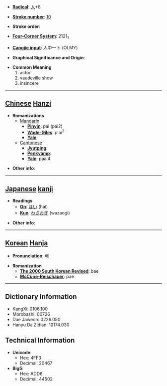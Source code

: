* '''[[Wiktionary:Chinese radical index| Radical]]''': [[Wiktionary:Chinese radical index 人|人]]+8

* '''[[Wiktionary:Chinese total strokes index|Stroke number]]''': [[Wiktionary:Chinese total strokes index 10|10]]

* '''Stroke order''': 

* '''[[Wiktionary:Chinese four corner index|Four-Corner System]]''': 2121<sub>1</sub>

* '''[[Wiktionary:Chinese Cangjie index|Cangjie input]]''': 人中一卜 (OLMY)

* '''Graphical Significance and Origin''': 

* '''Common Meaning'''
*#actor
*# vaudeville show
*# insincere


----

== [[Chinese]] [[Hanzi]] ==

* '''Romanizations'''
** [[Mandarin]]
*** '''[[Pinyin]]''': pái (pai2)
*** '''[[Wade-Giles]]''': p'ai<sup>2</sup>
*** '''[[Yale]]''': 
**[[Cantonese]]
***'''[[Jyutping]]''':
***'''[[Penkyamp]]''': 
***'''[[Yale]]''': paai4

* '''Other info''': 

----

== [[Japanese]] [[kanji]] ==

* '''Readings'''
** '''[[On]]''': [[はい]] (hai)
** '''[[Kun]]''': [[わざおぎ]] (wazaogi)

* '''Other info''':  

----

== [[Korean]] [[Hanja]] ==

* '''Pronunciation''': 배

* '''Romanization'''
** '''[[The 2000 South Korean Revised Romanization|The 2000 South Korean Revised]]''': bae
** '''[[McCune-Reischauer]]''': pae

----

== Dictionary Information ==

* KangXi: 0106.100
* Morobashi: 00726
* Dae Jaweon: 0226.050
* Hanyu Da Zidian: 10174.030

== Technical Information ==

* '''Unicode''':
** Hex: 4FF3
** Decimal: 20467
* '''Big5''':
** Hex: ADD6
** Decimal: 44502